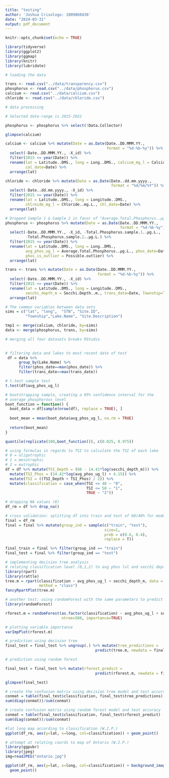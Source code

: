 ```yaml
---
title: "testing"
author: 'Joshua Crisologo: 1009860438'
date: "2024-03-31"
output: pdf_document
---
```


```r
knitr::opts_chunk$set(echo = TRUE)
```

```r
library(tidyverse)
library(ggplot2)
library(ggmap)
library(knitr)
library(lubridate)
```


```r

# loading the data

trans <- read.csv("../data/transparency.csv")
phosphorus <- read.csv("../data/phosphorus.csv")
calcium <- read.csv("../data/calcium.csv")
chloride <- read.csv("../data/chloride.csv")

# data processing 

# Selected date-range is 2015-2022

phosphorus <- phosphorus %>% select(!Data.Collector)

glimpse(calcium)

calcium <- calcium %>% mutate(Date = as.Date(Date..DD.MMM.YY., 
                                             format = "%d-%b-%y")) %>% 
  select(-Date..DD.MMM.YY., -X_id) %>% 
  filter(2015 <= year(Date)) %>% 
  rename(lat = Latitude..DMS., long = Long..DMS., calcium_mg_l = Calcium..mg.L., 
         cal_date=Date) %>% 
  arrange(lat)

chloride <- chloride %>% mutate(Date = as.Date(Date..dd.mm.yyyy., 
                                               format = "%d/%m/%Y")) %>% 
  select(-Date..dd.mm.yyyy., -X_id) %>% 
  filter(2015 <= year(Date)) %>% 
  rename(lat = Latitude..DMS., long = Longitude..DMS., 
         chlroide_mg_l = Chloride..mg.L., chl_date=Date) %>% 
  arrange(lat)

# Dropped Sample 1 & Sample 2 in favor of "Average.Total.Phosphorus..µg.L."
phosphorus <- phosphorus %>% mutate(Date = as.Date(Date..DD.MMM.YY., 
                                                   format = "%d-%b-%y")) %>% 
  select(-Date..DD.MMM.YY., -X_id, -Total.Phosphorus.sample.1..µg.L., 
         -Total.Phosphorus.sample.2..µg.L.) %>% 
  filter(2015 <= year(Date)) %>% 
  rename(lat = Latitude..DMS., long = Long..DMS., 
         avg_phos_ug_l = Average.Total.Phosphorus..µg.L., phos_date=Date, 
         phos_is_outlier = Possible.outlier) %>% 
  arrange(lat)

trans <- trans %>% mutate(Date = as.Date(Date..DD.MMM.YY., 
                                         format = "%d-%b-%y")) %>% 
  select(-Date..DD.MMM.YY., -X_id) %>% 
  filter(2015 <= year(Date)) %>% 
  rename(lat = Latitude..DMS., long = Longitude..DMS., 
         secchi_depth_m = Secchi.Depth..m., trans_date=Date, Township=TOWNSHIP) %>% 
  arrange(lat)

# The common variables between data sets
sims = c("lat", "long",  "STN", "Site.ID", 
         "Township","Lake.Name", "Site.Description")

tmp1 <- merge(calcium, chloride, by=sims)
data <- merge(phosphorus, trans, by=sims)

# merging all four datasets breaks RStudio
            
```


```r
# filtering data and lakes to most recent date of test
 df = data %>% 
      group_by(Lake.Name) %>%
      filter(phos_date==max(phos_date)) %>%
      filter(trans_date==max(trans_date))
```

```r
# t.test sample test
t.test(df$avg_phos_ug_l)
```

```r
# bootstrapping sample, creating a 95% confidence interval for the
# average phosphorous level
boot_function = function() {
  boot_data = df[sample(nrow(df), replace = TRUE), ]
  
  boot_mean = mean(boot_data$avg_phos_ug_l, na.rm = TRUE)
  
  return(boot_mean)
}

quantile(replicate(100,boot_function()), c(0.025, 0.975))
```

```r
# using formulas in regards to TSI to calculate the TSI of each lake
# 0 = oligotrophic
# 1 = mesotrophic
# 2 = eutrophic
df = df %>% mutate(TSI_Depth = (60 - 14.41*log(secchi_depth_m))) %>% 
  mutate(TSI_Phos = (14.42*log(avg_phos_ug_l) + 4.15)) %>% 
  mutate(TSI = ((TSI_Depth + TSI_Phos) / 2)) %>% 
  mutate(classification = case_when(TSI <= 40 ~ "0",
                                    TSI <= 50 ~ "1",
                                    TRUE ~ "2"))

# dropping NA values (8)
df_rm = df %>% drop_na()

```

```r
# cross validation: splitting df into train and test of 60/40% for model testing
final = df_rm
final = final %>% mutate(group_ind = sample(c("train", "test"),
                                            size=1,
                                            prob = c(0.6, 0.4),
                                            replace = T))

final_train = final %>% filter(group_ind == "train")
final_test = final %>% filter(group_ind == "test")

# implementing decision tree analysis 
# relating classification level (0,1,2) to avg phos lvl and secchi depth
library(rpart)
library(rattle)
tree.m = rpart(classification ~ avg_phos_ug_l + secchi_depth_m, data = final_train,
               method = "class")
fancyRpartPlot(tree.m)
```




```r
# another test: using randomForest with the same parameters to predict
library(randomForest)

rforest.m = randomForest(as.factor(classification) ~ avg_phos_ug_l + secchi_depth_m, data=df_rm,
                         ntree=500, importance=TRUE)
```

```r
# plotting variable importance
varImpPlot(rforest.m)
```
```r
# prediction using decision tree
final_test = final_test %>% ungroup(.) %>% mutate(tree_predictions = 
                                        predict(tree.m, newdata = final_test, type = "class"))

# prediction using random forest

final_test = final_test %>% mutate(rforest_predict = 
                                        predict(rforest.m, newdata = final_test))

glimpse(final_test)

```
```r
# create the confusion matrix using decision tree model and test accuracy
conmat = table(final_test$classification, final_test$tree_predictions)
sum(diag(conmat))/sum(conmat)
```
```r
# create confusion matrix using random forest model and test accuracy
conmat = table(final_test$classification, final_test$rforest_predict)
sum(diag(conmat))/sum(conmat)
```

```r
#lat long map according to classification (W.I.P.)
ggplot(df_rm, aes(y=lat, x=long, col=classification)) + geom_point()
```

```r
# attempt at relating coords to map of Ontario (W.I.P.)
library(ggpubr)
library(jpeg)
img=readJPEG("ontario.jpg")

ggplot(df_rm, aes(y=lat, x=long, col=classification)) + background_image(img) +
  geom_point()
```


